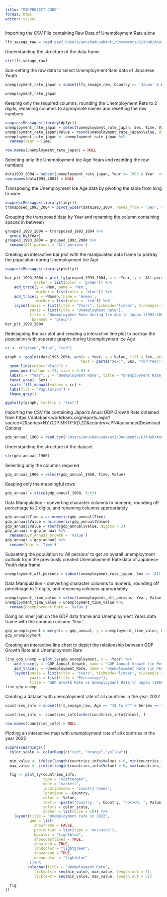 ```yaml
---
title: "MIDPROJECT CODE"
format: html
editor: visual
---
```


Importing the CSV File containing Raw Data of Unemployment Rate alone

```r
lfs_sexage_raw = read.csv("/Users/anushadusakanti/Documents/GitHub/AnushaDusakanti15.github.io/LFS_SEXAGE_I_R_05032024021852784.csv")
```

Understanding the structure of the data frame

```r
str(lfs_sexage_raw)
```

Sub-setting the raw data to select Unemployment Rate data of Japanese Youth

```r
unemployment_rate_japan = subset(lfs_sexage_raw, Country == 'Japan' & Age == '15 to 24' & Series == 'Unemployment rate')

unemployment_rate_japan
```

Keeping only the required columns, rounding the Unemployment Rate to 2 digits, renaming columns to appropriate names and resetting the row numbers

```r
suppressMessages(library(dplyr))
unemployment_rate_japan = select(unemployment_rate_japan, Sex, Time, Value)
unemployment_rate_japan$Value = round(unemployment_rate_japan$Value, digits = 2)
unemployment_rate_japan <- unemployment_rate_japan %>% 
  rename(Year = Time)

row.names(unemployment_rate_japan) = NULL
```

Selecting only the Unemployment Ice Age Years and resetting the row numbers

```r
data1993_2004 = subset(unemployment_rate_japan, Year >= 1993 & Year  <= 2004)
row.names(data1993_2004) = NULL
```

Transposing the Unemployment Ice Age data by pivoting the table from long to wide.

```r
suppressMessages(library(tidyr))
transposed_1993_2004 = pivot_wider(data1993_2004, names_from = "Sex", values_from = "Value")
```

Grouping the transposed data by Year and renaming the column containing spaces in between

```r
grouped_1993_2004 = transposed_1993_2004 %>%
  group_by(Year)
grouped_1993_2004 = grouped_1993_2004 %>% 
  rename(All.persons = 'All persons')
```

Creating an interactive bar plot with the manipulated data frame to portray the population during Unemployment Ice Age

```r
suppressMessages(library(plotly))

bar_plt_1993_2004 = plot_ly(grouped_1993_2004, x = ~Year, y = ~All.persons, type = 'bar', name = 'All persons',
             marker = list(color = 'green')) %>% 
    add_trace(y = ~Men, name = 'Men', 
              marker = list(color = 'blue')) %>%
    add_trace(y = ~Women, name = 'Women', 
              marker = list(color = 'red')) %>%
    layout(xaxis = list(title = "Years", tickmode='linear', tickangle = -90),
           yaxis = list(title = "Unemployment Rate"),
           title = 'Unemployment Rate during Ice Age \n Japan (1993-2004)',
            barmode = 'group')
bar_plt_1993_2004
```

Redesigning the bar plot and creating a interactive line plot to portray the population with seperate graphs during Unemployment Ice Age

```r
cc <- c("green","blue", "red")

graph <- ggplot(data1993_2004, aes(x = Year, y = Value, fill = Sex, group=1,
                                  text = paste("Sex:", Sex, "<br>Year:", Year, "<br>UR:", Value))) +
  geom_line(color="black") +
  geom_point(shape = 21, size = 2.8) + 
  labs(x = "Year", y = "Unemployment Rate", title = "Unemployment Rate in Japan") +
  facet_wrap(~ Sex) +
  scale_fill_manual(values = cc) +
  labs(fill = "Population") +
  theme_grey() 

ggplotly(graph, tooltip = "text")
```

Importing the CSV file containing Japan's Anual GDP Growth Rate obtained from https://databank.worldbank.org/reports.aspx?source=2&series=NY.GDP.MKTP.KD.ZG&country=JPN#advancedDownloadOptions

```r
gdp_annual_1960 = read.csv("/Users/anushadusakanti/Documents/GitHub/AnushaDusakanti15.github.io/Japan_GDP_Annual_Growth.csv")
```

Understanding the structure of the dataset

```r
str(gdp_annual_1960)
```

Selecting only the columns required

```r
gdp_annual_1960 = select(gdp_annual_1960, Time, Value)
```

Keeping only the meaningful rows

```r
gdp_annual = slice(gdp_annual_1960, 9:63)
```

Data Manipulation - converting character columns to numeric, rounding off percentage to 2 digits, and renaming columns appropriately

```r
gdp_annual$Time = as.numeric(gdp_annual$Time)
gdp_annual$Value = as.numeric(gdp_annual$Value)
gdp_annual$Value = round(gdp_annual$Value, digits = 2)
gdp_annual = gdp_annual %>% 
  rename(GDP_Annual_Growth = 'Value')
gdp_annual = gdp_annual %>% 
  rename(Year = 'Time')
```

Subsetting the population to 'All persons' to get an overall unemployment outlook from the previously created Unemployment Rate data of Japanese Youth data frame

```r
unemployment_all_persons = subset(unemployment_rate_japan, Sex == 'All persons')
```

Data Manipulation - converting character columns to numeric, rounding off percetnage to 2 digits, and renaming columns appropriately

```r
unemployment_time_value = select(unemployment_all_persons, Year, Value)
unemployment_time_value = unemployment_time_value %>% 
  rename(Unemployment_Rate = 'Value')
```

Doing an inner join on the GDP data frame and Unemployment Years data frame with the common column 'Year'

```r
gdp_unemployment = merge(x = gdp_annual, y = unemployment_time_value, by = 'Year')
gdp_unemployment
```

Creating an interactive line chart to depict the relationship between GDP Growth Rate and Unemployment Rate

```r
line_gdp_unemp = plot_ly(gdp_unemployment, x = ~Year) %>% 
    add_trace(y = ~GDP_Annual_Growth, name = 'GDP Annual Growth (in Percentage)', type = 'scatter', mode = 'lines') %>% 
    add_trace(y = ~Unemployment_Rate, name = 'Unemployment Rate (in Percentage)', type = 'scatter', mode = 'lines') %>%
    layout(xaxis = list(title = "Years", tickmode='linear', tickangle = -90),
           yaxis = list(title = "Percentage"),
           title = 'GDP Growth Rate vs Unemployment Rate \n Japan (1968-2022)')
line_gdp_unemp
```


Creating a dataset with unemployment rate of all countries in the year 2022

```r
countries_info = subset(lfs_sexage_raw, Age == "15 to 24" & Series == "Unemployment rate" & Time == "2022" & Sex == "All persons")

countries_info <- countries_info[order(countries_info$Value), ]

row.names(countries_info) = NULL
```

Plotting an interactive map with unemployment rate of all countries in the year 2022

```r
suppressWarnings({
  color_scale <- colorRamp(c("red", "orange","yellow"))

  min_value <- ifelse(length(countries_info$Value) > 0, min(countries_info$Value, na.rm = TRUE), NA)
  max_value <- ifelse(length(countries_info$Value) > 0, max(countries_info$Value, na.rm = TRUE), NA)

  fig <- plot_ly(countries_info,
                 type = "scattergeo",
                 mode = "markers",
                 locationmode = "country names",
                 locations = ~Country,
                 color = ~Value,
                 text = ~paste("Country: ", Country, "<br>UR: ", Value),
                 colors = color_scale,
                 marker = list(size = 10)) %>%
    layout(title = "Unemployment rate in 2022",
           geo = list(
             showframe = FALSE,
             projection = list(type = 'mercator'),
             bgcolor = "lightblue",  
             showcoastlines = TRUE,  
             showland = TRUE,        
             landcolor = "lightgreen",  
             showocean = TRUE,       
             oceancolor = "lightblue"  
           ))%>%
          colorbar(title = "Unemployment Rate",
             tickvals = seq(min_value, max_value, length.out = 5),
             ticktext = seq(min_value, max_value, length.out = 5))

  fig
})
```

